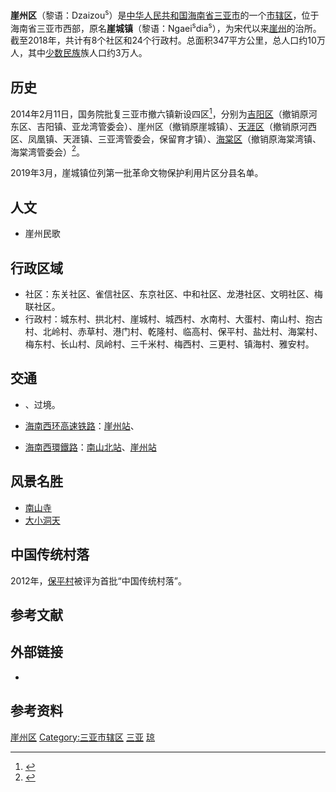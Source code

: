 {{中国乡级行政区
| 景观照片文件名 = Yazhou_Railway_Station.jpg
| 景观照片描述 = 崖州站站房
| 政府驻地 = 水南大道
| 总面积 = 347
| 总人口 = 116,895
| 人口年份 = 2013
| 邮政编码 = 572024
| 电话区号 = 898
}}
'''崖州区'''（黎语：Dzaizou<SUP>s</SUP>）是[[中华人民共和国|中华人民共和国]][[海南省|海南省]][[三亚市|三亚市]]的一个[[市辖区|市辖区]]，位于海南省三亚市西部，原名'''崖城镇'''（黎语：Ngaei<SUP>s</SUP>dia<SUP>s</SUP>），为宋代以来[[崖州_(北宋)|崖州]]的治所。截至2018年，共计有8个社区和24个行政村。总面积347平方公里，总人口约10万人，其中[[少数民族|少数民族]]族人口约3万人。

==历史==
2014年2月11日，国务院批复三亚市撤六镇新设四区<ref>{{Cite web |url=http://www.chinanews.com/gn/2014/02-10/5820026.shtml |title=国务院批准三亚市撤六乡镇设四区 |accessdate=2014-04-30 |archive-date=2018-12-09 |archive-url=https://web.archive.org/web/20181209124505/http://www.chinanews.com/gn/2014/02-10/5820026.shtml |dead-url=no }}</ref>，分别为[[吉阳区|吉阳区]]（撤销原河东区、吉阳镇、亚龙湾管委会）、崖州区（撤销原崖城镇）、[[天涯区|天涯区]]（撤销原河西区、凤凰镇、天涯镇、三亚湾管委会，保留育才镇）、[[海棠区|海棠区]]（撤销原海棠湾镇、海棠湾管委会）<ref>{{Cite web |url=http://202.108.98.30/defaultQuery?shengji=%BA%A3%C4%CF%CA%A1%28%C7%ED%29&diji=%C8%FD%D1%C7%CA%D0&xianji=-1 |title=中华人民共和国民政部2014年三亚市行政区划 |access-date=2014-04-30 |archive-date=2020-11-03 |archive-url=https://web.archive.org/web/20201103020159/http://202.108.98.30/defaultQuery?shengji=%BA%A3%C4%CF%CA%A1%28%C7%ED%29&diji=%C8%FD%D1%C7%CA%D0&xianji=-1 }}</ref>。

2019年3月，崖城镇位列第一批革命文物保护利用片区分县名单。

== 人文 ==

* 崖州民歌

==行政区域==
*社区：东关社区、雀信社区、东京社区、中和社区、龙港社区、文明社区、梅联社区。
*行政村：城东村、拱北村、崖城村、城西村、水南村、大蛋村、南山村、抱古村、北岭村、赤草村、港门村、乾隆村、临高村、保平村、盐灶村、海棠村、梅东村、长山村、凤岭村、三千米村、梅西村、三更村、镇海村、雅安村。

== 交通 ==
* {{China Expwy Name|G98}}、{{中国国道名|225}}过境。
* {{rint|cn|crh}}[[海南西环高速铁路|海南西环高速铁路]]：[[崖州站|崖州站]]、
* {{rint|cn|crh}}[[海南西環鐵路|海南西環鐵路]]：[[南山北站|南山北站]]、[[崖州站|崖州站]]

== 风景名胜 ==
{{see also|崖州区各级文物保护单位列表}}
*[[南山寺_(三亞)|南山寺]]
*[[大小洞天|大小洞天]]

==中国传统村落==
2012年，[[保平村|保平村]]被评为首批“中国传统村落”。

== 参考文献 ==
{{Wikisource|国务院关于同意海南省调整三亚市部分行政区划的批复}}
{{reflist}}

== 外部链接 ==
* {{Official website|http://yz.sanya.gov.cn/|name=三亚市崖州区人民政府}}

== 参考资料 ==
{{reflist}}

{{三亚市行政区划}}
{{海南行政区划}}
{{中国历史文化名镇}}

[[Category:崖州区|]]
[[Category:三亚市辖区|Category:三亚市辖区]]
[[Category:海南市辖区|三亚]]
[[Category:中国历史文化名镇|琼]]